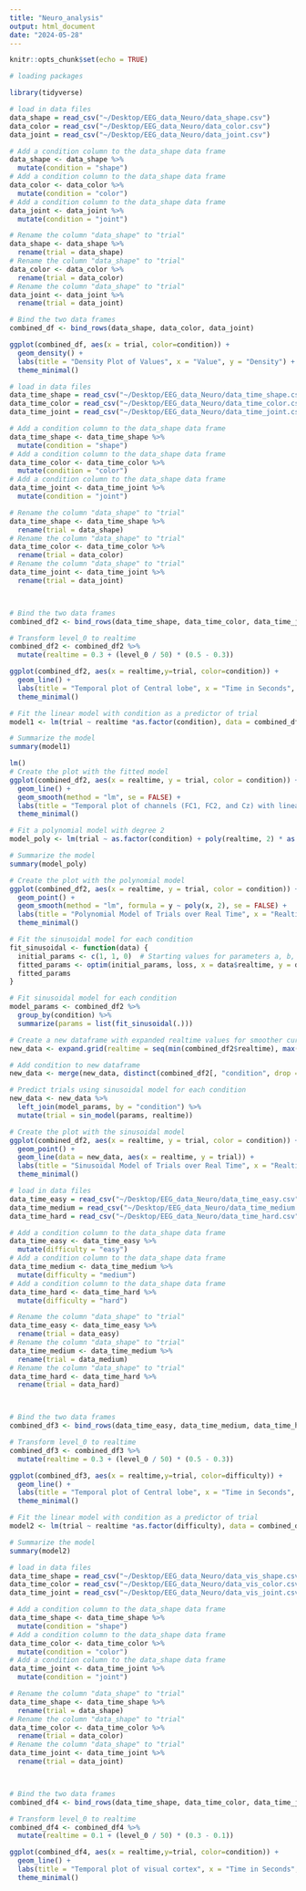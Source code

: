 ```yaml
---
title: "Neuro_analysis"
output: html_document
date: "2024-05-28"
---
```


```r
knitr::opts_chunk$set(echo = TRUE)
```

```r
# loading packages

library(tidyverse)

```

```r
# load in data files
data_shape = read_csv("~/Desktop/EEG_data_Neuro/data_shape.csv")
data_color = read_csv("~/Desktop/EEG_data_Neuro/data_color.csv")
data_joint = read_csv("~/Desktop/EEG_data_Neuro/data_joint.csv")
```

```r
# Add a condition column to the data_shape data frame
data_shape <- data_shape %>%
  mutate(condition = "shape")
# Add a condition column to the data_shape data frame
data_color <- data_color %>%
  mutate(condition = "color")
# Add a condition column to the data_shape data frame
data_joint <- data_joint %>%
  mutate(condition = "joint")

# Rename the column "data_shape" to "trial"
data_shape <- data_shape %>%
  rename(trial = data_shape)
# Rename the column "data_shape" to "trial"
data_color <- data_color %>%
  rename(trial = data_color)
# Rename the column "data_shape" to "trial"
data_joint <- data_joint %>%
  rename(trial = data_joint)

# Bind the two data frames
combined_df <- bind_rows(data_shape, data_color, data_joint)


```


```r
ggplot(combined_df, aes(x = trial, color=condition)) +
  geom_density() +
  labs(title = "Density Plot of Values", x = "Value", y = "Density") +
  theme_minimal()
```

```r
# load in data files
data_time_shape = read_csv("~/Desktop/EEG_data_Neuro/data_time_shape.csv")
data_time_color = read_csv("~/Desktop/EEG_data_Neuro/data_time_color.csv")
data_time_joint = read_csv("~/Desktop/EEG_data_Neuro/data_time_joint.csv")

# Add a condition column to the data_shape data frame
data_time_shape <- data_time_shape %>%
  mutate(condition = "shape")
# Add a condition column to the data_shape data frame
data_time_color <- data_time_color %>%
  mutate(condition = "color")
# Add a condition column to the data_shape data frame
data_time_joint <- data_time_joint %>%
  mutate(condition = "joint")

# Rename the column "data_shape" to "trial"
data_time_shape <- data_time_shape %>%
  rename(trial = data_shape)
# Rename the column "data_shape" to "trial"
data_time_color <- data_time_color %>%
  rename(trial = data_color)
# Rename the column "data_shape" to "trial"
data_time_joint <- data_time_joint %>%
  rename(trial = data_joint)



# Bind the two data frames
combined_df2 <- bind_rows(data_time_shape, data_time_color, data_time_joint)

# Transform level_0 to realtime
combined_df2 <- combined_df2 %>%
  mutate(realtime = 0.3 + (level_0 / 50) * (0.5 - 0.3))
```
```r


ggplot(combined_df2, aes(x = realtime,y=trial, color=condition)) +
  geom_line() +
  labs(title = "Temporal plot of Central lobe", x = "Time in Seconds", y = "µV") +
  theme_minimal()
```


```r
# Fit the linear model with condition as a predictor of trial
model1 <- lm(trial ~ realtime *as.factor(condition), data = combined_df2)

# Summarize the model
summary(model1)
```

```r
lm()
# Create the plot with the fitted model
ggplot(combined_df2, aes(x = realtime, y = trial, color = condition)) +
  geom_line() +
  geom_smooth(method = "lm", se = FALSE) +
  labs(title = "Temporal plot of channels (FC1, FC2, and Cz) with linear model fitted", x = "Realtime (s)", y = "V") +
  theme_minimal()
```

```r
# Fit a polynomial model with degree 2
model_poly <- lm(trial ~ as.factor(condition) + poly(realtime, 2) * as.factor(condition), data = combined_df2)

# Summarize the model
summary(model_poly)

# Create the plot with the polynomial model
ggplot(combined_df2, aes(x = realtime, y = trial, color = condition)) +
  geom_point() +
  geom_smooth(method = "lm", formula = y ~ poly(x, 2), se = FALSE) +
  labs(title = "Polynomial Model of Trials over Real Time", x = "Realtime (s)", y = "Trial") +
  theme_minimal()
```

```r
# Fit the sinusoidal model for each condition
fit_sinusoidal <- function(data) {
  initial_params <- c(1, 1, 0)  # Starting values for parameters a, b, c
  fitted_params <- optim(initial_params, loss, x = data$realtime, y = data$trial)$par
  fitted_params
}

# Fit sinusoidal model for each condition
model_params <- combined_df2 %>%
  group_by(condition) %>%
  summarize(params = list(fit_sinusoidal(.)))

# Create a new dataframe with expanded realtime values for smoother curves
new_data <- expand.grid(realtime = seq(min(combined_df2$realtime), max(combined_df2$realtime), length.out = 100))

# Add condition to new dataframe
new_data <- merge(new_data, distinct(combined_df2[, "condition", drop = TRUE]))

# Predict trials using sinusoidal model for each condition
new_data <- new_data %>%
  left_join(model_params, by = "condition") %>%
  mutate(trial = sin_model(params, realtime))

# Create the plot with the sinusoidal model
ggplot(combined_df2, aes(x = realtime, y = trial, color = condition)) +
  geom_point() +
  geom_line(data = new_data, aes(x = realtime, y = trial)) +
  labs(title = "Sinusoidal Model of Trials over Real Time", x = "Realtime (s)", y = "Trial") +
  theme_minimal()


```


```r
# load in data files
data_time_easy = read_csv("~/Desktop/EEG_data_Neuro/data_time_easy.csv")
data_time_medium = read_csv("~/Desktop/EEG_data_Neuro/data_time_medium.csv")
data_time_hard = read_csv("~/Desktop/EEG_data_Neuro/data_time_hard.csv")

# Add a condition column to the data_shape data frame
data_time_easy <- data_time_easy %>%
  mutate(difficulty = "easy")
# Add a condition column to the data_shape data frame
data_time_medium <- data_time_medium %>%
  mutate(difficulty = "medium")
# Add a condition column to the data_shape data frame
data_time_hard <- data_time_hard %>%
  mutate(difficulty = "hard")

# Rename the column "data_shape" to "trial"
data_time_easy <- data_time_easy %>%
  rename(trial = data_easy)
# Rename the column "data_shape" to "trial"
data_time_medium <- data_time_medium %>%
  rename(trial = data_medium)
# Rename the column "data_shape" to "trial"
data_time_hard <- data_time_hard %>%
  rename(trial = data_hard)



# Bind the two data frames
combined_df3 <- bind_rows(data_time_easy, data_time_medium, data_time_hard)

# Transform level_0 to realtime
combined_df3 <- combined_df3 %>%
  mutate(realtime = 0.3 + (level_0 / 50) * (0.5 - 0.3))
```

```r
ggplot(combined_df3, aes(x = realtime,y=trial, color=difficulty)) +
  geom_line() +
  labs(title = "Temporal plot of Central lobe", x = "Time in Seconds", y = "µV") +
  theme_minimal()
```
```r
# Fit the linear model with condition as a predictor of trial
model2 <- lm(trial ~ realtime *as.factor(difficulty), data = combined_df3)

# Summarize the model
summary(model2)
```

```r
# load in data files
data_time_shape = read_csv("~/Desktop/EEG_data_Neuro/data_vis_shape.csv")
data_time_color = read_csv("~/Desktop/EEG_data_Neuro/data_vis_color.csv")
data_time_joint = read_csv("~/Desktop/EEG_data_Neuro/data_vis_joint.csv")

# Add a condition column to the data_shape data frame
data_time_shape <- data_time_shape %>%
  mutate(condition = "shape")
# Add a condition column to the data_shape data frame
data_time_color <- data_time_color %>%
  mutate(condition = "color")
# Add a condition column to the data_shape data frame
data_time_joint <- data_time_joint %>%
  mutate(condition = "joint")

# Rename the column "data_shape" to "trial"
data_time_shape <- data_time_shape %>%
  rename(trial = data_shape)
# Rename the column "data_shape" to "trial"
data_time_color <- data_time_color %>%
  rename(trial = data_color)
# Rename the column "data_shape" to "trial"
data_time_joint <- data_time_joint %>%
  rename(trial = data_joint)



# Bind the two data frames
combined_df4 <- bind_rows(data_time_shape, data_time_color, data_time_joint)

# Transform level_0 to realtime
combined_df4 <- combined_df4 %>%
  mutate(realtime = 0.1 + (level_0 / 50) * (0.3 - 0.1))
```


```r
ggplot(combined_df4, aes(x = realtime,y=trial, color=condition)) +
  geom_line() +
  labs(title = "Temporal plot of visual cortex", x = "Time in Seconds", y = "µV") +
  theme_minimal()
```

